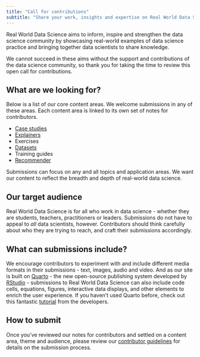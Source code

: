 ```yaml
---
title: "Call for contributions"
subtitle: "Share your work, insights and expertise on Real World Data Science"
---
```

Real World Data Science aims to inform, inspire and strengthen the data science community by showcasing real-world examples of data science practice and bringing together data scientists to share knowledge.

We cannot succeed in these aims without the support and contributions of the data science community, so thank you for taking the time to review this open call for contributions.

## What are we looking for?
Below is a list of our core content areas. We welcome submissions in any of these areas. Each content area is linked to its own set of notes for contributors.

* [Case studies](case-studies.qmd)
* [Explainers](explainers.qmd)
* Exercises
* [Datasets](datasets.qmd)
* Training guides
* [Recommender](recommender.qmd)

Submissions can focus on any and all topics and application areas. We want our content to reflect the breadth and depth of real-world data science. 

## Our target audience
Real World Data Science is for all who work in data science - whether they are students, teachers, practitioners or leaders. Submissions do not have to appeal to *all* data scientists, however. Contributors should think carefully about who they are trying to reach, and craft their submissions accordingly.

## What can submissions include?
We encourage contributors to experiment with and include different media formats in their submissions - text, images, audio and video. And as our site is built on [Quarto](https://quarto.org/) - the new open-source publishing system developed by [RStudio](https://www.rstudio.com/) - submissions to Real World Data Science can also include code cells, equations, figures, interactive data displays, and other elements to enrich the user experience. If you haven't used Quarto before, check out this fantastic [tutorial](https://quarto.org/docs/get-started/) from the developers.

## How to submit
Once you've reviewed our notes for contributors and settled on a content area, theme and audience, please review our [contributor guidelines](call-for-contributions.qmd) for details on the submission process.